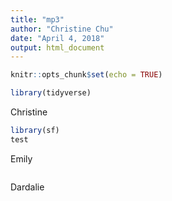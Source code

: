 ```yaml
---
title: "mp3"
author: "Christine Chu"
date: "April 4, 2018"
output: html_document
---
```


```r
knitr::opts_chunk$set(echo = TRUE)
```

```r
library(tidyverse)  
```

Christine
```r
library(sf)
test
```


Emily
```r

```


Dardalie
```r

```
























